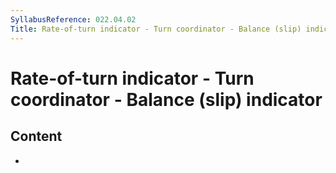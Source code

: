 ```yaml
---
SyllabusReference: 022.04.02
Title: Rate-of-turn indicator - Turn coordinator - Balance (slip) indicator
---
```


# Rate-of-turn indicator - Turn coordinator - Balance (slip) indicator

## Content

- <Link href="022.04.02.01" />
